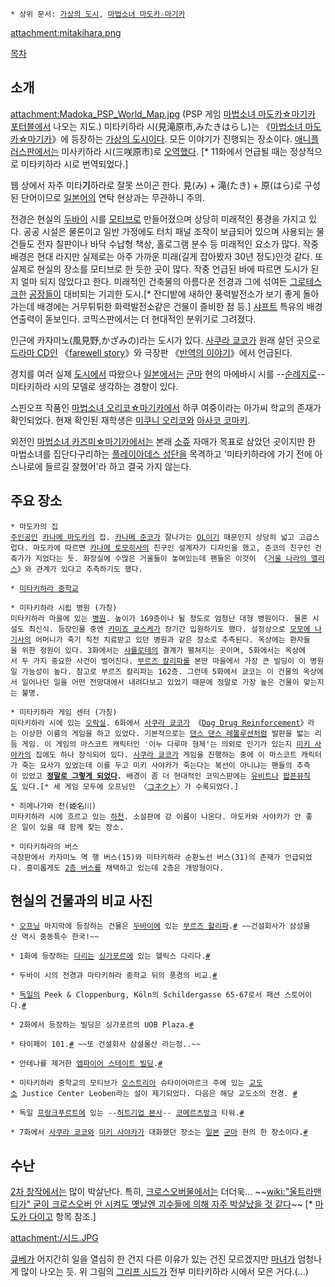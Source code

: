  * 상위 문서: [[가상의 도시]], [[마법소녀 마도카☆마기카]]

attachment:mitakihara.png


[[목차]]
== 소개 ==
attachment:Madoka_PSP_World_Map.jpg
(PSP 게임 [[마법소녀 마도카☆마기카 포터블]]에서 나오는 지도.)
미타키하라 시(見滝原市,みたきはらし)는 《[[마법소녀 마도카☆마기카]]》에 등장하는 [[가상의 도시]]이다. 모든 이야기가 진행되는 장소이다. [[애니플러스]]판에서는 미사키하라 시(三咲原市)로 [[오역]]했다. [* 11화에서 언급될 때는 정상적으로 미타키하라 시로 번역되었다.]

웹 상에서 자주 미타'''기'''하라로 잘못 쓰이곤 한다. 見(み) + 滝(たき) + 原(はら)로 구성된 단어이므로 [[일본어]]의 연탁 현상과는 무관하니 주의.

전경은 현실의 [[두바이]] 시를 [[모티브]]로 만들어졌으며 상당히 미래적인 풍경을 가지고 있다. 공공 시설은 물론이고 일반 가정에도 터치 패널 조작이 보급되어 있으며 사용되는 물건들도 전자 칠판이나 바닥 수납형 책상, 홀로그램 분수 등 미래적인 요소가 많다. 작중 배경은 현대 라지만 실제로는 아주 가까운 미래(길게 잡아봤자 30년 정도)인것 같다. 또 실제로 현실의 장소를 모티브로 한 듯한 곳이 많다. 작중 언급된 바에 따르면 도시가 된 지 얼마 되지 않았다고 한다. 미래적인 건축물의 아름다운 전경과 그에 섞여든 [[그로테스크]]한 [[공장]]들이 대비되는 기괴한 도시.[* 잔디밭에 새하얀 풍력발전소가 보기 좋게 돌아가는데 배경에는 거무튀튀한 화력발전소같은 건물이 즐비한 점 등.] [[샤프트(애니제작사)|샤프트]] 특유의 배경 연출력이 돋보인다. 코믹스판에서는 더 현대적인 분위기로 그려졌다.

인근에 카자미노(風見野,かざみの)라는 도시가 있다. [[사쿠라 쿄코]]가 원래 살던 곳으로 [[드라마 CD]]인 《[[마법소녀 마도카☆마기카/드라마 CD|farewell story]]》와 극장판 《[[반역의 이야기]]》에서 언급된다.

경치를 여러 실제 [[도시]]에서 따왔으나 [[일본]]에서는 [[군마]] 현의 마에바시 시를 --[[성지순례|순례지]]로-- 미타키하라 시의 모델로 생각하는 경향이 있다.

스핀오프 작품인 [[마법소녀 오리코☆마기카]]에서 하쿠 여중이라는 아가씨 학교의 존재가 확인되었다. 현재 확인된 재학생은 [[미쿠니 오리코]]와 [[아사코 코마키]]. 

외전인 [[마법소녀 카즈미☆마기카]]에서는 본래 [[소쥬]] 자매가 목표로 삼았던 곳이지만 한 마법소녀를 집단다구리하는 [[플레이아데스 성단]]을 목격하고 '미타키하라에 가기 전에 아스나로에 들르길 잘했어'라 하고 결국 가지 않는다.
== 주요 장소 ==

 * 마도카의 집
 [[주인공]]인 [[카나메 마도카]]의 집. [[카나메 준코]]가 잘나가는 [[OL]]이기 때문인지 상당히 넓고 고급스럽다. 마도카에 따르면 [[카나메 토모히사]]의 친구인 설계자가 디자인을 했고, 준코의 친구인 건축가가 지었다는 듯. 화장실에 수많은 거울들이 놓여있는데 팬들은 이것이 《[[거울 나라의 앨리스]]》와 관계가 있다고 추측하기도 했다.

 * [[미타키하라 중학교]] 

 * 미타키하라 시립 병원 (가칭) 
 미타키하라 마을에 있는 [[병원]]. 높이가 169층이나 될 정도로 엄청난 대형 병원이다. 물론 시설도 최신식. 등장인물 중엔 [[카미죠 쿄스케]]가 장기간 입원하기도 했다. 설정상으로 [[모모에 나기사]]의 어머니가 죽기 직전 치료받고 있던 병원과 같은 장소로 추측된다. 옥상에는 환자들을 위한 정원이 있다. 3화에서는 [[샤를로테(마법소녀 마도카☆마기카)|샤를로테]]의 결계가 펼쳐지는 곳이며, 5화에서는 옥상에서 두 가지 중요한 사건이 벌어진다. [[부르즈 칼리파]]를 본딴 마을에서 가장 큰 빌딩이 이 병원일 가능성이 높다. 참고로 부르즈 칼리파는 162층. 그런데 5화에서 쿄코는 이 건물의 옥상에서 일어나던 일을 어떤 전망대에서 내려다보고 있었기 때문에 정말로 가장 높은 건물이 맞는지는 불명.

 * 미타키하라 게임 센터 (가칭)
 미타키하라 시에 있는 [[오락실]]. 6화에서 [[사쿠라 쿄코]]가 《[[DDR|Dog Drug Reinforcement]]》라는 이상한 이름의 게임을 하고 있었다. 기본적으로는 [[댄스 댄스 레볼루션]]처럼 발판을 밟는 리듬 게임. 이 게임의 마스코트 캐릭터인 '이누 다루마 형제'는 의외로 인기가 있는지 [[미키 사야카]]의 집에도 하나 장식되어 있다. [[사쿠라 쿄코]]가 게임을 진행하는 중에 이 마스코트 캐릭터가 죽는 묘사가 있었는데 이를 두고 미키 사야카가 죽는다는 복선이 아니냐는 팬들의 추측이 있었고 '''[[그런데 그것이 실제로 일어났습니다|정말로 그렇게 되었다]].''' 배경이 좀 더 현대적인 코믹스판에는 [[유비트]]나 [[팝픈뮤직]]도 있다.[* 세 게임 모두에 오프닝인 〈[[コネクト]]〉가 수록되었다.]

 * 히메나가와 천(姫名川)
 미타키하라 시에 흐르고 있는 [[하천]]. 소설판에 강 이름이 나온다. 마도카와 사야카가 안 좋은 일이 있을 때 함께 찾는 장소.

 * 미타키하라의 버스
 극장판에서 카자미노 역 행 버스(15)와 미타키하라 순환노선 버스(31)의 존재가 언급되었다. 흥미롭게도 [[2층 버스]]를 채택하고 있는데 2층은 개방형이다.

== 현실의 건물과의 비교 사진 ==
 * [[오프닝]] 마지막에 등장하는 건물은 [[두바이]]에 있는 [[부르즈 할리파]].[http://wiki.puella-magi.net/images/5/50/Burj_khalifa.png #] ~~건설회사가 삼성물산 역시 중동특수 한국!~~

 * 1화에 등장하는 [[다리]]는 [[싱가포르]]에 있는 헬릭스 다리다.[http://wiki.puella-magi.net/images/thumb/0/01/Helix_bridge.png/318px-Helix_bridge.png #]

 * 두바이 시의 전경과 마타키하라 중학교 뒤의 풍경의 비교.[http://wiki.puella-magi.net/images/thumb/5/56/Mitakihara_Dubai.png/590px-Mitakihara_Dubai.png #]

 * [[독일]]의 Peek & Cloppenburg, Köln의 Schildergasse 65-67로서 패션 스토어이다.[http://pds21.egloos.com/pds/201101/18/20/d0034220_4d355c0b97f1f.png #]

 * 2화에서 등장하는 빌딩은 싱가포르의 UOB Plaza.[http://wiki.puella-magi.net/images/thumb/4/42/UOB_Plaza.png/800px-UOB_Plaza.png #]

 * 타이페이 101.[http://wiki.puella-magi.net/images/d/d8/Taipei101.jpg #] ~~또 건설회사 삼설물산 라는점..~~

 * 안테나를 제거한 [[엠파이어 스테이트 빌딩]].[http://wiki.puella-magi.net/images/thumb/9/93/Empirestatebuilding.jpg/800px-Empirestatebuilding.jpg #]

 * 미타키하라 중학교의 모티브가 [[오스트리아]] 슈타이어마르크 주에 있는 [[교도소]] Justice Center Leoben라는 설이 제기되었다. 다음은 해당 교도소의 전경. [http://wiki.puella-magi.net/images/thumb/0/0e/Leoben.jpg/575px-Leoben.jpg #]

 * 독일 [[프랑크푸르트]]에 있는 --[[심시티|허트기업 본사]]-- [[코메르츠방크]] 타워.[http://wiki.puella-magi.net/images/thumb/1/18/Commerzbank_Tower.jpg/457px-Commerzbank_Tower.jpg #]

 * 7화에서 [[사쿠라 쿄코]]와 [[미키 사야카]]가 대화했던 장소는 [[일본]] [[군마]] 현의 한 장소이다.[http://wiki.puella-magi.net/images/thumb/c/c4/Gunma_prefecture.png/800px-Gunma_prefecture.png #]

== 수난 ==
[[2차 창작]]에서는 많이 박살난다. 특히, [[크로스오버]]물에서는 더더욱… ~~[[wiki:"울트라맨 티가" 굳이 크로스오버 안 시켜도 옛날엔 괴수들에 의해 자주 박살났을 것 같다]]~~ [* [[마도카 다이고]] 항목 참조.]

attachment:/시드.JPG

[[큐베]]가 어지간히 일을 열심히 한 건지 다른 이유가 있는 건진 모르겠지만 [[마녀(마법소녀 마도카☆마기카)|마녀]]가 엄청나게 많이 나오는 듯. 위 그림의 [[그리프 시드]]가 전부 미타키하라 시에서 모은 거다.(…)

